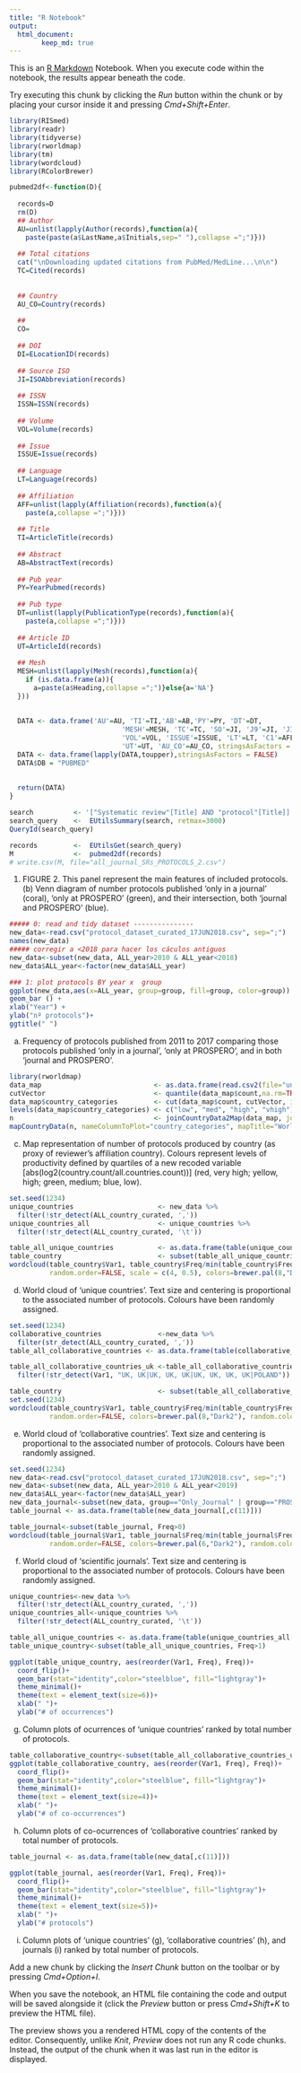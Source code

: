 ```yaml
---
title: "R Notebook"
output:
  html_document:
        keep_md: true
---
```


This is an [R Markdown](http://rmarkdown.rstudio.com) Notebook. When you execute code within the notebook, the results appear beneath the code. 

Try executing this chunk by clicking the *Run* button within the chunk or by placing your cursor inside it and pressing *Cmd+Shift+Enter*. 



```r
library(RISmed)
library(readr)
library(tidyverse)
library(rworldmap)
library(tm)
library(wordcloud)
library(RColorBrewer)

pubmed2df<-function(D){
  
  records=D
  rm(D)
  ## Author 
  AU=unlist(lapply(Author(records),function(a){
    paste(paste(a$LastName,a$Initials,sep=" "),collapse =";")}))
  
  ## Total citations
  cat("\nDownloading updated citations from PubMed/MedLine...\n\n")
  TC=Cited(records)
  
  
  ## Country
  AU_CO=Country(records)
  
  ##
  CO=
  
  ## DOI
  DI=ELocationID(records)
  
  ## Source ISO
  JI=ISOAbbreviation(records)
  
  ## ISSN
  ISSN=ISSN(records)
  
  ## Volume
  VOL=Volume(records)
  
  ## Issue
  ISSUE=Issue(records)
  
  ## Language
  LT=Language(records)
  
  ## Affiliation
  AFF=unlist(lapply(Affiliation(records),function(a){
    paste(a,collapse =";")}))
  
  ## Title
  TI=ArticleTitle(records)
  
  ## Abstract
  AB=AbstractText(records)
  
  ## Pub year
  PY=YearPubmed(records)
  
  ## Pub type
  DT=unlist(lapply(PublicationType(records),function(a){
    paste(a,collapse =";")}))
  
  ## Article ID
  UT=ArticleId(records)
  
  ## Mesh
  MESH=unlist(lapply(Mesh(records),function(a){
    if (is.data.frame(a)){
      a=paste(a$Heading,collapse =";")}else{a='NA'}
  }))
  
  
  DATA <- data.frame('AU'=AU, 'TI'=TI,'AB'=AB,'PY'=PY, 'DT'=DT, 
                            'MESH'=MESH, 'TC'=TC, 'SO'=JI, 'J9'=JI, 'JI'=JI, 'DI'=DI,'ISSN'=ISSN, 
                            'VOL'=VOL, 'ISSUE'=ISSUE, 'LT'=LT, 'C1'=AFF, 'RP'=AFF, 'ID'=MESH,'DE'=MESH,
                            'UT'=UT, 'AU_CO'=AU_CO, stringsAsFactors = FALSE)
  DATA <- data.frame(lapply(DATA,toupper),stringsAsFactors = FALSE)
  DATA$DB = "PUBMED"
  
  
  return(DATA)
}

```
```r
search          <- '["Systematic review"[Title] AND "protocol"[Title]]'
search_query    <-  EUtilsSummary(search, retmax=3000)
QueryId(search_query)

```

```r
records         <-  EUtilsGet(search_query)
M               <-  pubmed2df(records)
# write.csv(M, file="all_journal_SRs_PROTOCOLS_2.csv")
```

1. FIGURE 2.
This panel represent the main features of included protocols.  (b) Venn diagram of number protocols published 'only in a journal' (coral), 'only at PROSPERO' (green), and their intersection, both 'journal and PROSPERO' (blue).
```r
##### 0: read and tidy dataset ---------------
new_data<-read.csv("protocol_dataset_curated_17JUN2018.csv", sep=";")
names(new_data)
##### corregir a <2018 para hacer los cáculos antiguos
new_data<-subset(new_data, ALL_year>2010 & ALL_year<2018)
new_data$ALL_year<-factor(new_data$ALL_year)

### 1: plot protocols BY year x  group
ggplot(new_data,aes(x=ALL_year, group=group, fill=group, color=group)) + 
geom_bar () +
xlab("Year") +
ylab("nº protocols")+
ggtitle(" ")
```
(a) Frequency of protocols published from 2011 to 2017 comparing those protocols published 'only in a journal', 'only at PROSPERO', and in both 'journal and PROSPERO'.


```r
library(rworldmap)
data_map                            <- as.data.frame(read.csv2(file="unique_countries_count_resumed.csv", sep=" "))
cutVector                           <- quantile(data_map$count,na.rm=TRUE)
data_map$country_categories         <- cut(data_map$count, cutVector, include.lowest=TRUE )
levels(data_map$country_categories) <- c("low", "med", "high", "vhigh")
n                                   <- joinCountryData2Map(data_map, joinCode="NAME", nameJoinColumn="country")
mapCountryData(n, nameColumnToPlot="country_categories", mapTitle="World",addLegend = TRUE, oceanCol="lightblue", colourPalette="diverging", missingCountryCol="white")
```
(c) Map representation of number of protocols produced by country (as proxy of reviewer's affiliation country). Colours represent levels of productivity defined by quartiles of a new recoded variable [abs(log2(country.count/all.countries.count))] (red, very high; yellow, high; green, medium; blue, low). 


```r
set.seed(1234)
unique_countries                     <- new_data %>%
  filter(!str_detect(ALL_country_curated, ','))
unique_countries_all                 <- unique_countries %>%
  filter(!str_detect(ALL_country_curated, '\t'))

table_all_unique_countries           <- as.data.frame(table(unique_countries_all[,c(16)]))
table_country                        <- subset(table_all_unique_countries, Freq>1)
wordcloud(table_country$Var1, table_country$Freq/min(table_country$Freq)+1, max.words = 300, min.freq = 1, 
          random.order=FALSE, scale = c(4, 0.5), colors=brewer.pal(8,"Dark2"), random.color=TRUE)
```

(d) World cloud of 'unique countries'. Text size and centering is proportional to the associated number of protocols. Colours have been randomly assigned.


```r
set.seed(1234)
collaborative_countries              <-new_data %>%
  filter(str_detect(ALL_country_curated, ','))
table_all_collaborative_countries <- as.data.frame(table(collaborative_countries[,c(16)]))

table_all_collaborative_countries_uk <-table_all_collaborative_countries %>%
  filter(!str_detect(Var1, "UK, UK|UK, UK, UK|UK, UK, UK, UK|POLAND"))

table_country                        <- subset(table_all_collaborative_countries_uk, Freq>1)
set.seed(1234)
wordcloud(table_country$Var1, table_country$Freq/min(table_country$Freq), max.words = 300, min.freq = 1, scale = c(3, 0.2),
          random.order=FALSE, colors=brewer.pal(8,"Dark2"), random.color=TRUE)
```

(e) World cloud of 'collaborative countries'. Text size and centering is proportional to the associated number of protocols. Colours have been randomly assigned.

```r
set.seed(1234)
new_data<-read.csv("protocol_dataset_curated_17JUN2018.csv", sep=";")
new_data<-subset(new_data, ALL_year>2010 & ALL_year<2019)
new_data$ALL_year<-factor(new_data$ALL_year)
new_data_journal<-subset(new_data, group=="Only_Journal" | group=="PROSPERO_and_Journal")
table_journal <- as.data.frame(table(new_data_journal[,c(11)]))

table_journal<-subset(table_journal, Freq>0)
wordcloud(table_journal$Var1, table_journal$Freq/min(table_journal$Freq)+1, max.words = 120, min.freq = 0, 
          random.order=FALSE, colors=brewer.pal(6,"Dark2"), random.color=TRUE)
```

(f) World cloud of 'scientific journals'. Text size and centering is proportional to the associated number of protocols. Colours have been randomly assigned.


```r
unique_countries<-new_data %>%
  filter(!str_detect(ALL_country_curated, ','))
unique_countries_all<-unique_countries %>%
  filter(!str_detect(ALL_country_curated, '\t'))

table_all_unique_countries <- as.data.frame(table(unique_countries_all[,c(16)]))
table_unique_country<-subset(table_all_unique_countries, Freq>1)

ggplot(table_unique_country, aes(reorder(Var1, Freq), Freq))+
  coord_flip()+
  geom_bar(stat="identity",color="steelblue", fill="lightgray")+
  theme_minimal()+
  theme(text = element_text(size=6))+
  xlab(" ")+
  ylab("# of occurrences")
```

(g) Column plots of ocurrences of 'unique countries' ranked by total number of protocols.

```r
table_collaborative_country<-subset(table_all_collaborative_countries_uk, Freq>1)
ggplot(table_collaborative_country, aes(reorder(Var1, Freq), Freq))+
  coord_flip()+
  geom_bar(stat="identity",color="steelblue", fill="lightgray")+
  theme_minimal()+
  theme(text = element_text(size=4))+
  xlab(" ")+
  ylab("# of co-occurrences")
```
 

(h) Column plots of co-ocurrences of 'collaborative countries' ranked by total number of protocols.

```r
table_journal <- as.data.frame(table(new_data[,c(11)]))

ggplot(table_journal, aes(reorder(Var1, Freq), Freq))+
  coord_flip()+
  geom_bar(stat="identity",color="steelblue", fill="lightgray")+
  theme_minimal()+
  theme(text = element_text(size=5))+
  xlab(" ")+
  ylab("# protocols")
```


(i) Column plots of 'unique countries' (g), 'collaborative countries' (h), and journals (i) ranked by total number of protocols.

Add a new chunk by clicking the *Insert Chunk* button on the toolbar or by pressing *Cmd+Option+I*.

When you save the notebook, an HTML file containing the code and output will be saved alongside it (click the *Preview* button or press *Cmd+Shift+K* to preview the HTML file). 

The preview shows you a rendered HTML copy of the contents of the editor. Consequently, unlike *Knit*, *Preview* does not run any R code chunks. Instead, the output of the chunk when it was last run in the editor is displayed.

